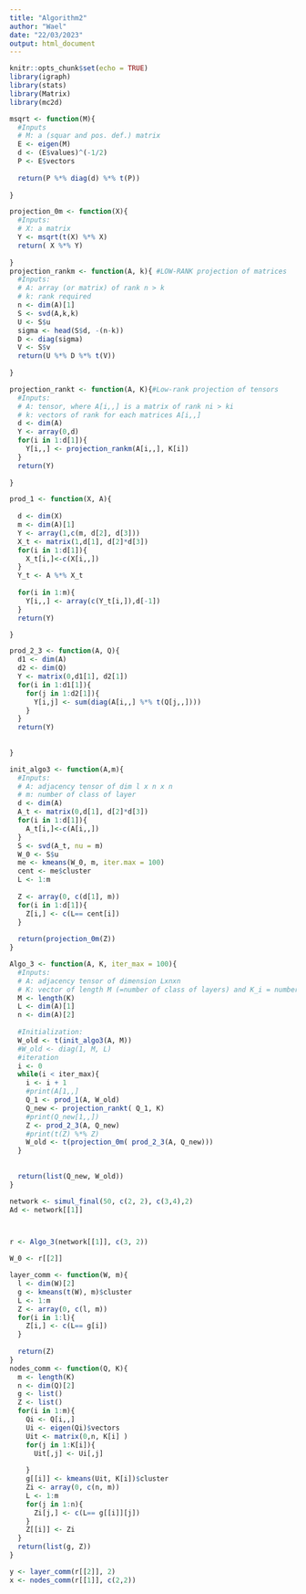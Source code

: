```yaml
---
title: "Algorithm2"
author: "Wael"
date: "22/03/2023"
output: html_document
---
```


```r
knitr::opts_chunk$set(echo = TRUE)
library(igraph)
library(stats)
library(Matrix)
library(mc2d)
```


```r

msqrt <- function(M){
  #Inputs
  # M: a (squar and pos. def.) matrix
  E <- eigen(M)
  d <- (E$values)^(-1/2)
  P <- E$vectors
  
  return(P %*% diag(d) %*% t(P))
  
}

projection_0m <- function(X){
  #Inputs:
  # X: a matrix
  Y <- msqrt(t(X) %*% X)
  return( X %*% Y)
  
}
projection_rankm <- function(A, k){ #LOW-RANK projection of matrices
  #Inputs: 
  # A: array (or matrix) of rank n > k
  # k: rank required
  n <- dim(A)[1]
  S <- svd(A,k,k)
  U <- S$u
  sigma <- head(S$d, -(n-k))
  D <- diag(sigma)
  V <- S$v
  return(U %*% D %*% t(V))
  
}

projection_rankt <- function(A, K){#Low-rank projection of tensors
  #Inputs:
  # A: tensor, where A[i,,] is a matrix of rank ni > ki
  # k: vectors of rank for each matrices A[i,,]
  d <- dim(A)
  Y <- array(0,d)
  for(i in 1:d[1]){
    Y[i,,] <- projection_rankm(A[i,,], K[i])
  }
  return(Y)
  
}


```

```r
prod_1 <- function(X, A){
  
  d <- dim(X)
  m <- dim(A)[1]
  Y <- array(1,c(m, d[2], d[3]))
  X_t <- matrix(1,d[1], d[2]*d[3])
  for(i in 1:d[1]){
    X_t[i,]<-c(X[i,,])
  }
  Y_t <- A %*% X_t
  
  for(i in 1:m){
    Y[i,,] <- array(c(Y_t[i,]),d[-1])
  }
  return(Y)

}

prod_2_3 <- function(A, Q){
  d1 <- dim(A)
  d2 <- dim(Q)
  Y <- matrix(0,d1[1], d2[1])
  for(i in 1:d1[1]){
    for(j in 1:d2[1]){
      Y[i,j] <- sum(diag(A[i,,] %*% t(Q[j,,])))
    }
  }
  return(Y)
  
  
}
```

```r
init_algo3 <- function(A,m){
  #Inputs:
  # A: adjacency tensor of dim l x n x n
  # m: number of class of layer
  d <- dim(A)
  A_t <- matrix(0,d[1], d[2]*d[3])
  for(i in 1:d[1]){
    A_t[i,]<-c(A[i,,])
  }
  S <- svd(A_t, nu = m)
  W_0 <- S$u
  me <- kmeans(W_0, m, iter.max = 100)
  cent <- me$cluster
  L <- 1:m
  
  Z <- array(0, c(d[1], m))
  for(i in 1:d[1]){
    Z[i,] <- c(L== cent[i])
  }
  
  return(projection_0m(Z))
}
```

```r
Algo_3 <- function(A, K, iter_max = 100){
  #Inputs:
  # A: adjacency tensor of dimension Lxnxn
  # K: vector of length M (=number of class of layers) and K_i = number of communities in class i
  M <- length(K)
  L <- dim(A)[1]
  n <- dim(A)[2]
  
  #Initialization:
  W_old <- t(init_algo3(A, M))
  #W_old <- diag(1, M, L)
  #iteration
  i <- 0
  while(i < iter_max){
    i <- i + 1
    #print(A[1,,]
    Q_1 <- prod_1(A, W_old)
    Q_new <- projection_rankt( Q_1, K)
    #print(Q_new[1,,])
    Z <- prod_2_3(A, Q_new)
    #print(t(Z) %*% Z)
    W_old <- t(projection_0m( prod_2_3(A, Q_new)))
  }
  
  
  return(list(Q_new, W_old))
}
```


```r
network <- simul_final(50, c(2, 2), c(3,4),2)
Ad <- network[[1]]



r <- Algo_3(network[[1]], c(3, 2))

W_0 <- r[[2]]


```


```r
layer_comm <- function(W, m){
  l <- dim(W)[2]
  g <- kmeans(t(W), m)$cluster
  L <- 1:m
  Z <- array(0, c(l, m))
  for(i in 1:l){
    Z[i,] <- c(L== g[i])
  }
  
  return(Z)
}
nodes_comm <- function(Q, K){
  m <- length(K)
  n <- dim(Q)[2]
  g <- list()
  Z <- list()
  for(i in 1:m){
    Qi <- Q[i,,]
    Ui <- eigen(Qi)$vectors
    Uit <- matrix(0,n, K[i] )
    for(j in 1:K[i]){
      Uit[,j] <- Ui[,j]
      
    }
    g[[i]] <- kmeans(Uit, K[i])$cluster
    Zi <- array(0, c(n, m))
    L <- 1:m
    for(j in 1:n){
      Zi[j,] <- c(L== g[[i]][j])
    }
    Z[[i]] <- Zi
  }
  return(list(g, Z))
}


```

```r
y <- layer_comm(r[[2]], 2)
x <- nodes_comm(r[[1]], c(2,2))
```













